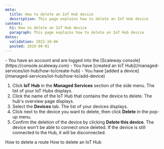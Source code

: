 ```yaml
---
meta:
  title: How to delete an IoT Hub device
  description: This page explains how to delete an IoT Hub device
content:
  h1: How to delete an IoT Hub device
  paragraph: This page explains how to delete an IoT Hub device
dates:
  validation: 2022-10-06
  posted: 2019-09-01
---
```


<Message type="requirement">
  - You have an account and are logged into the [Scaleway console](https://console.scaleway.com)
  - You have [created an IoT Hub](/managed-services/iot-hub/how-to/create-hub)
  - You have [added a device](/managed-services/iot-hub/how-to/add-device)
</Message>

1. Click **IoT Hub** in the **Managed Services** section of the side menu. The list of your IoT Hubs displays.
2. Click the name of the IoT Hub that contains the device to delete. The hub's overview page displays. 
3. Select the **Devices** tab. The list of your devices displays.
4. Click <Icon name="more" /> next to the device you want to delete, then click **Delete** in the pop-up menu.
5. Confirm the deletion of the device by clicking **Delete this device**.
    <Message type="important">
      The device won't be able to connect once deleted. If the device is still connected to the Hub, it will be disconnected.
    </Message>


<Navigation title="See Also">
  <PreviousButton to="/managed-services/iot-hub/how-to/delete-route/">How to delete a route</PreviousButton>
  <NextButton to="/managed-services/iot-hub/how-to/delete-hub/">How to delete an IoT Hub</NextButton>
</Navigation>
